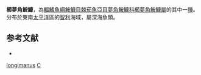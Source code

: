 {{Speciesbox
| taxon = Ctenochirichthys longimanus
| status = NE
| status_system = IUCN3.1
| binomial_authority = [[Regan|Regan]] & [[Trewavas|Trewavas]], 1932
| synonyms = 
}}

'''櫛夢角鮟鱇'''，為[[輻鰭魚綱|輻鰭魚綱]][[鮟鱇目|鮟鱇目]][[棘茄魚亞目|棘茄魚亞目]][[夢角鮟鱇科|夢角鮟鱇科]][[櫛夢角鮟鱇屬|櫛夢角鮟鱇屬]]的其中一[[種|種]]。分布於東南[[太平洋|太平洋]]區的[[智利|智利]]海域，屬深海魚類。

==参考文献==
*{{FishBase_species|genus=Ctenochirichthys|species=longimanus|year=2011|month=12}}

{{taxonbar}}
[[Category:夢角鮟鱇科|longimanus]]
[[Category:1932年描述的魚類|C]]